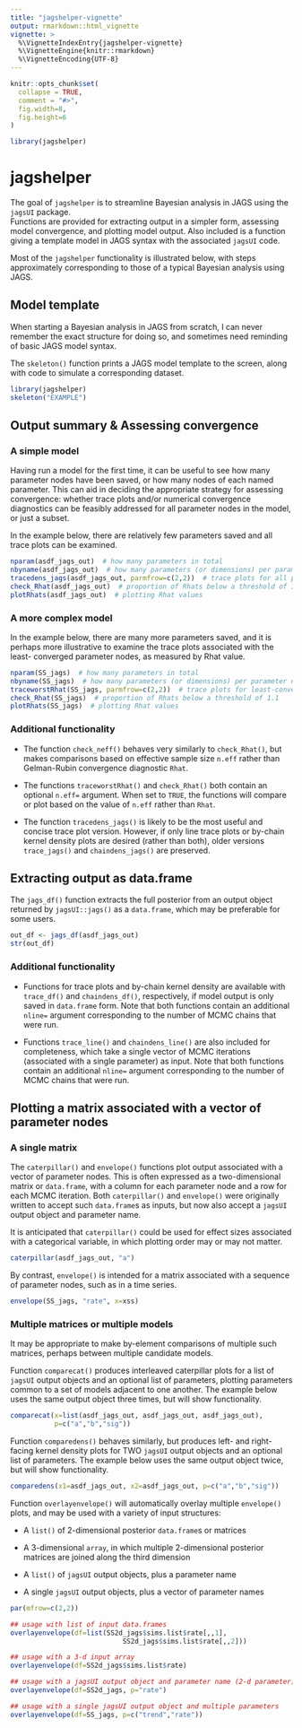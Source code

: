 ```yaml
---
title: "jagshelper-vignette"
output: rmarkdown::html_vignette
vignette: >
  %\VignetteIndexEntry{jagshelper-vignette}
  %\VignetteEngine{knitr::rmarkdown}
  %\VignetteEncoding{UTF-8}
---
```


```r
knitr::opts_chunk$set(
  collapse = TRUE,
  comment = "#>",
  fig.width=8,
  fig.height=6
)
```

```r
library(jagshelper)
```

# jagshelper

The goal of `jagshelper` is to streamline Bayesian analysis in JAGS using the `jagsUI` package.  
Functions are provided for extracting output in a simpler form, assessing model convergence,
and plotting model output.  Also included is a function giving a template model in JAGS syntax
with the associated `jagsUI` code.

Most of the `jagshelper` functionality is illustrated below, with steps approximately 
corresponding to those of a typical Bayesian analysis using JAGS.

## Model template

When starting a Bayesian analysis in JAGS from scratch, I can never remember the 
exact structure for doing so, and sometimes need reminding of basic JAGS model syntax.

The `skeleton()` function prints a JAGS model template to the screen, along with 
code to simulate a corresponding dataset.  

```r
library(jagshelper)
skeleton("EXAMPLE")
```

## Output summary & Assessing convergence

### A simple model

Having run a model for the first time, it can be useful to see how many parameter nodes
have been saved, or how many nodes of each named parameter.  This can aid in 
deciding the appropriate strategy for assessing convergence: whether trace plots 
and/or numerical convergence diagnostics can be feasibly addressed for all parameter 
nodes in the model, or just a subset.

In the example below, there are relatively few parameters saved and all trace
plots can be examined.

```r
nparam(asdf_jags_out)  # how many parameters in total
nbyname(asdf_jags_out)  # how many parameters (or dimensions) per parameter name
tracedens_jags(asdf_jags_out, parmfrow=c(2,2))  # trace plots for all parameters
check_Rhat(asdf_jags_out)  # proportion of Rhats below a threshold of 1.1
plotRhats(asdf_jags_out)  # plotting Rhat values
```

### A more complex model

In the example below, there are many more parameters saved, and it is 
perhaps more illustrative to examine the trace plots associated with the least-
converged parameter nodes, as measured by Rhat value.

```r
nparam(SS_jags)  # how many parameters in total
nbyname(SS_jags)  # how many parameters (or dimensions) per parameter name
traceworstRhat(SS_jags, parmfrow=c(2,2))  # trace plots for least-converged nodes
check_Rhat(SS_jags)  # proportion of Rhats below a threshold of 1.1
plotRhats(SS_jags)  # plotting Rhat values
```

### Additional functionality

* The function `check_neff()` behaves very similarly to `check_Rhat()`, but makes
comparisons based on effective sample size `n.eff` rather than Gelman-Rubin convergence
diagnostic `Rhat`.  

* The functions `traceworstRhat()` and `check_Rhat()` both contain
an optional `n.eff=` argument.  When set to `TRUE`, the functions will compare 
or plot based on the value of `n.eff` rather than `Rhat`.

* The function `tracedens_jags()` is likely to be the most useful and concise trace
plot version.  However, if only line trace plots or by-chain kernel density plots 
are desired (rather than both), older versions `trace_jags()` and `chaindens_jags()`
are preserved.

## Extracting output as data.frame

The `jags_df()` function extracts the full posterior from an output object returned
by `jagsUI::jags()` as a `data.frame`, which may be preferable for some users.

```r
out_df <- jags_df(asdf_jags_out)
str(out_df)
```

### Additional functionality

* Functions for trace plots and by-chain kernel density are available with `trace_df()`
and `chaindens_df()`, respectively, if model output is only saved in `data.frame`
form.  Note that both functions contain an additional `nline=` argument corresponding
to the number of MCMC chains that were run.

* Functions `trace_line()` and `chaindens_line()` are also included for completeness, 
which take a single vector of MCMC iterations (associated with a single parameter)
as input.  Note that both functions contain an additional `nline=` argument corresponding
to the number of MCMC chains that were run.

## Plotting a matrix associated with a vector of parameter nodes

### A single matrix

The `caterpillar()` and `envelope()` functions plot output associated with a vector
of parameter nodes.  This is often expressed as a two-dimensional matrix or `data.frame`,
with a column for each parameter node and a row for each MCMC iteration.  Both 
`caterpillar()` and `envelope()` were originally written to accept such `data.frame`s
as inputs, but now also accept a `jagsUI` output object and parameter name.

It is anticipated that `caterpillar()` could be used for effect sizes associated 
with a categorical variable, in which plotting order may or may not matter.

```r
caterpillar(asdf_jags_out, "a")
```

By contrast, `envelope()` is intended for a matrix associated with a sequence of 
parameter nodes, such as in a time series.

```r
envelope(SS_jags, "rate", x=xss)
```

### Multiple matrices or multiple models

It may be appropriate to make by-element comparisons of multiple such matrices, 
perhaps between multiple candidate models.

Function `comparecat()` produces interleaved caterpillar plots for a list of `jagsUI`
output objects and an optional list of parameters, plotting parameters common to 
a set of models adjacent to one another.  The example below uses the same output
object three times, but will show functionality.

```r
comparecat(x=list(asdf_jags_out, asdf_jags_out, asdf_jags_out),
           p=c("a","b","sig"))
```

Function `comparedens()` behaves similarly, but produces left- and right-facing 
kernel density plots for TWO `jagsUI` output objects and an optional list of parameters.
The example below uses the same output object twice, but will show functionality.

```r
comparedens(x1=asdf_jags_out, x2=asdf_jags_out, p=c("a","b","sig"))
```

Function `overlayenvelope()` will automatically overlay multiple `envelope()` plots,
and may be used with a variety of input structures:

* A `list()` of 2-dimensional posterior `data.frame`s or matrices

* A 3-dimensional `array`, in which multiple 2-dimensional posterior matrices 
are joined along the third dimension

* A `list()` of `jagsUI` output objects, plus a parameter name

* A single `jagsUI` output objects, plus a vector of parameter names

```r
par(mfrow=c(2,2))

## usage with list of input data.frames
overlayenvelope(df=list(SS2d_jags$sims.list$rate[,,1],
                            SS2d_jags$sims.list$rate[,,2]))

## usage with a 3-d input array
overlayenvelope(df=SS2d_jags$sims.list$rate)

## usage with a jagsUI output object and parameter name (2-d parameter)
overlayenvelope(df=SS2d_jags, p="rate")

## usage with a single jagsUI output object and multiple parameters
overlayenvelope(df=SS_jags, p=c("trend","rate"))
```
